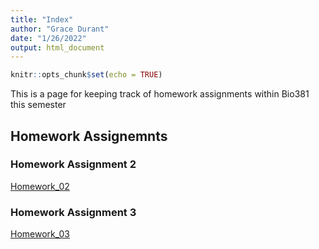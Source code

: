 ```yaml
---
title: "Index"
author: "Grace Durant"
date: "1/26/2022"
output: html_document
---
```


```r
knitr::opts_chunk$set(echo = TRUE)
```

This is a page for keeping track of homework assignments within Bio381 this semester 

## Homework Assignemnts
### Homework Assignment 2
[Homework_02](Homework_02.html)  

### Homework Assignment 3
[Homework_03](Homework_03.html) 


